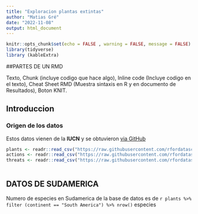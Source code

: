 ```yaml
---
title: "Exploracion plantas extintas"
author: "Matias Gré"
date: "2022-11-08"
output: html_document
---
```


```r
knitr::opts_chunk$set(echo = FALSE , warning = FALSE, message = FALSE)
library(tidyverse)
library (kableExtra)

```
##PARTES DE UN RMD

Texto,
Chunk (incluye codigo que hace algo),
Inline code (Incluye codigo en el texto),
Cheat Sheet RMD (Muestra sintaxis en R y en documento de Resultados),
Boton KNIT.

## Introduccion 
### Origen de los datos
Estos datos vienen de la **IUCN** y se obtuvieron 
[via GitHub](https://github.com/derek-corcoran-barrios) 


```r
plants <- readr::read_csv("https://raw.githubusercontent.com/rfordatascience/tidytuesday/master/data/2020/2020-08-18/plants.csv")
actions <- readr::read_csv("https://raw.githubusercontent.com/rfordatascience/tidytuesday/master/data/2020/2020-08-18/actions.csv")
threats <- readr::read_csv("https://raw.githubusercontent.com/rfordatascience/tidytuesday/master/data/2020/2020-08-18/threats.csv")
 
```

## DATOS DE SUDAMERICA
Numero de especies en Sudamerica de la base de datos  es de `r plants %>% filter (continent == "South America") %>% nrow()` especies

 
 
